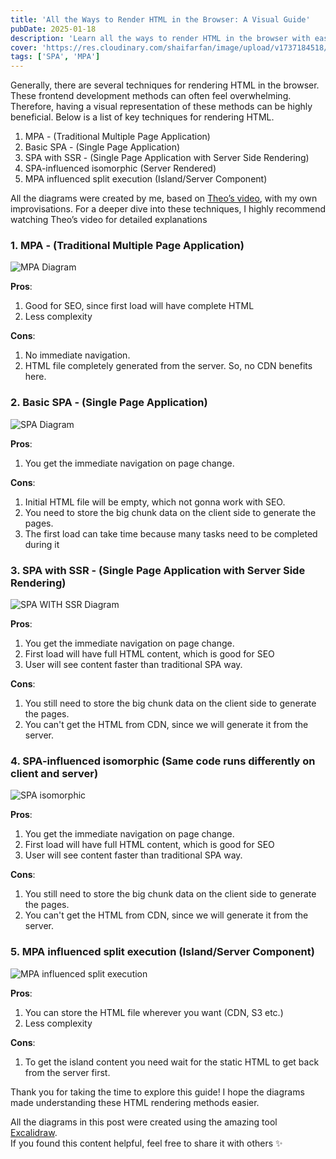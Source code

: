```yaml
---
title: 'All the Ways to Render HTML in the Browser: A Visual Guide'
pubDate: 2025-01-18
description: 'Learn all the ways to render HTML in the browser with easy-to-understand diagrams, From MPA to Island Architecture.'
cover: 'https://res.cloudinary.com/shaifarfan/image/upload/v1737184518/shaifarfan.com/blog/all-the-ways-to-render-html-in-the-browser/cover.png'
tags: ['SPA', 'MPA']
---
```


Generally, there are several techniques for rendering HTML in the browser. These frontend development methods can often feel overwhelming. Therefore, having a visual representation of these methods can be highly beneficial. Below is a list of key techniques for rendering HTML.

1. MPA - (Traditional Multiple Page Application)
1. Basic SPA - (Single Page Application)
1. SPA with SSR - (Single Page Application with Server Side Rendering)
1. SPA-influenced isomorphic (Server Rendered)
1. MPA influenced split execution (Island/Server Component)

All the diagrams were created by me, based on [Theo’s video](https://youtu.be/Cifkb-ZVps4), with my own improvisations. For a deeper dive into these techniques, I highly recommend watching Theo’s video for detailed explanations

### 1. MPA - (Traditional Multiple Page Application)

![MPA Diagram](https://res.cloudinary.com/shaifarfan/image/upload/v1737121780/shaifarfan.com/blog/all-the-ways-to-render-html-in-the-browser/mpa_aju6ul.png)

**Pros**:

1. Good for SEO, since first load will have complete HTML
1. Less complexity

**Cons**:

1. No immediate navigation.
2. HTML file completely generated from the server. So, no CDN benefits here.

### 2. Basic SPA - (Single Page Application)

![SPA Diagram](https://res.cloudinary.com/shaifarfan/image/upload/v1737119784/shaifarfan.com/blog/all-the-ways-to-render-html-in-the-browser/spa_gybomc.png)

**Pros**:

1. You get the immediate navigation on page change.

**Cons**:

1. Initial HTML file will be empty, which not gonna work with SEO.
1. You need to store the big chunk data on the client side to generate the pages.
1. The first load can take time because many tasks need to be completed during it

### 3. SPA with SSR - (Single Page Application with Server Side Rendering)

![SPA WITH SSR Diagram](https://res.cloudinary.com/shaifarfan/image/upload/v1737120070/shaifarfan.com/blog/all-the-ways-to-render-html-in-the-browser/spa-with-ssr.png)

**Pros**:

1. You get the immediate navigation on page change.
2. First load will have full HTML content, which is good for SEO
3. User will see content faster than traditional SPA way.

**Cons**:

1. You still need to store the big chunk data on the client side to generate the pages.
2. You can't get the HTML from CDN, since we will generate it from the server.

### 4. SPA-influenced isomorphic (Same code runs differently on client and server)

![SPA isomorphic](https://res.cloudinary.com/shaifarfan/image/upload/v1737119784/shaifarfan.com/blog/all-the-ways-to-render-html-in-the-browser/spa-isomorphic_tbhaqj.png)

**Pros**:

1. You get the immediate navigation on page change.
2. First load will have full HTML content, which is good for SEO
3. User will see content faster than traditional SPA way.

**Cons**:

1. You still need to store the big chunk data on the client side to generate the pages.
1. You can't get the HTML from CDN, since we will generate it from the server.

### 5. MPA influenced split execution (Island/Server Component)

![MPA influenced split execution](https://res.cloudinary.com/shaifarfan/image/upload/v1737119785/shaifarfan.com/blog/all-the-ways-to-render-html-in-the-browser/split-execution_kibtde.png)

**Pros**:

1. You can store the HTML file wherever you want (CDN, S3 etc.)
2. Less complexity

**Cons**:

1. To get the island content you need wait for the static HTML to get back from the server first.

Thank you for taking the time to explore this guide! I hope the diagrams made understanding these HTML rendering methods easier.

All the diagrams in this post were created using the amazing tool [Excalidraw](https://excalidraw.com/).<br/>
If you found this content helpful, feel free to share it with others ✨
